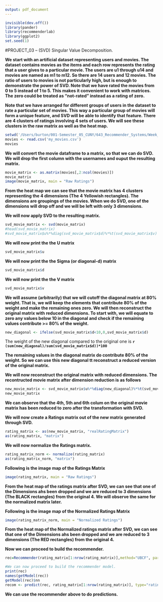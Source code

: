 ```yaml
---
output: pdf_document
---
```



```r
invisible(dev.off())
library(pander)
library(recommenderlab)
library(ggplot2)
set.seed(1)
```

#PROJECT_03 -- (SVD) Singular Value Decomposition.

**We start with an artificial dataset representing users and movies. The dataset contains movies as the items and each row represents the rating that a user gives to a particular movie. The users are u1 through u14 and movies are named as m1 to m12. So there are 14 users and 12 movies. The ratio of users to movies is not particularly high, but is enough to demonstrate the power of SVD. Note that we have rated the movies from 0 to 5 instead of 1 to 5. This makes it convenient to work with matrices. The zero could be treated as "not-rated" instead as a rating of zero.**
  
**Note that we have arranged for different groups of users in the dataset to rate a particular set of movies. This way a particular group of movies will form a unique feature, and SVD will be able to identify that feature. There are 4 clusters of ratings involving 4 sets of users. We will see these clusters in the raw matrix as well as the heat map.**

```r
setwd('/Users/burton/001-Semester_05_CUNY/643_Recommender_Systems/Week_03/')
movies <- read.csv('my_movies.csv')
movies
```

**We will convert the movie dataframe to a matrix, so that we can do SVD. We will drop the first column with the usernames and ouput the resulting matrix.**

```r
movie_matrix <- as.matrix(movies[,2:ncol(movies)])
movie_matrix
image(movie_matrix, main = "Raw Ratings")  
```

**From the heat map we can see that the movie matrix has 4 clusters representing the 4 dimensions (The 4 Yellowish rectangles). The dimensions are groupings of the movies. When we do SVD, one of the dimensions will drop off and we will be left with only 3 dimensions.**

**We will now apply SVD to the resulting matrix.**

```r
svd_movie_matrix <- svd(movie_matrix)
#head(svd_movie_matrix)
#svd_movie_matrix$u%*%diag(svd_movie_matrix$d)%*%t(svd_movie_matrix$v)
```

**We will now print the the U matrix**

```r
svd_movie_matrix$u
```

**We will now print the the Sigma (or diagonal-d) matrix**

```r
svd_movie_matrix$d
```

**We will now print the the V matrix**

```r
svd_movie_matrix$v
```

**We will assume (arbitrarily) that we will cutoff the diagonal matrix at 80% weight. That is, we will keep the elements that contribute 80% of the weight and make the remaining ones zero. We will then reconstruct the original matrix with reduced dimensions. To start with, we will equate to zero any values below 10 in  the diagonal and check if the remaining values contribute >= 80% of the weight. **

```r
new_diagonal <- ifelse(svd_movie_matrix$d<10,0,svd_movie_matrix$d)
```

The weight of the new diagonal compared to the original one is **`r (sum(new_diagonal)/sum(svd_movie_matrix$d))*100`**

**The remaining values in the diagonal matrix do contribute 80% of the weight. So we can use this new diagonal tt reconstruct a reduced version of the original matrix.**

**We will now reconstruct the original matrix with reduced dimensions. The  recontructed movie matrix after dimension reduction is as follows**

```r
new_movie_matrix <- svd_movie_matrix$u%*%diag(new_diagonal)%*%t(svd_movie_matrix$v)
new_movie_matrix
```

**We can observe that the 4th, 5th and 6th colum on the original movie matrix has been reduced to zero after the transformation with SVD.**

**We will now create a Ratings matrix out of the new matrix generated through SVD.**

```r
rating_matrix <- as(new_movie_matrix, "realRatingMatrix")
as(rating_matrix, "matrix") 
```

**We will now normalize the Ratings matrix.**

```r
rating_matrix_norm <- normalize(rating_matrix)
as(rating_matrix_norm, "matrix") 
```

**Following is the image map of the Ratings Matrix**

```r
image(rating_matrix, main = "Raw Ratings")     
```

**From the heat map of the ratings matrix after SVD, we can see that one of the Dimensions ahs been dropped and we are reduced to 3 dimensions (The BLACK rectangles) from  the original 4. We will observe the same for the normalized matrix later.**

**Following is the image map of the Normalized Ratings Matrix**


```r
image(rating_matrix_norm, main = "Normalized Ratings")
```

**From the heat map of the Normalized ratings matrix after SVD, we can see that one of the Dimensions ahs been dropped and we are reduced to 3 dimensions (The RED rectangles) from  the original 4.**

**Now we can proceed to build the recommender.**

```r
rec=Recommender(rating_matrix[1:nrow(rating_matrix)],method="UBCF", param=list(normalize = "Z-score",method="Cosine",nn=5))

#We can now proceed to build the recommender model.
print(rec)
names(getModel(rec))
getModel(rec)$nn
recom <- predict(rec, rating_matrix[1:nrow(rating_matrix)], type="ratings")
```

**We can use the recommender above to do predictions.**

